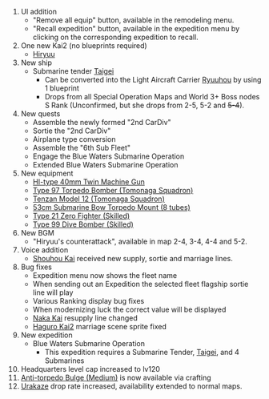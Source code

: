 # UI addition
#* "Remove all equip" button, available in the remodeling menu.
#* "Recall expedition" button, available in the expedition menu by clicking on the corresponding expedition to recall.
# One new Kai2 (no blueprints required)
#* [[Hiryuu]]
# New ship
#*Submarine tender [[Taigei]]
#**Can be converted into the Light Aircraft Carrier [[Ryuuhou]] by using 1 blueprint
#**Drops from all Special Operation Maps and World 3+ Boss nodes S Rank (Unconfirmed, but she drops from 2-5, 5-2 and <strike>5-4</strike>).
# New quests
#*Assemble the newly formed "2nd CarDiv"
#*Sortie the "2nd CarDiv"
#*Airplane type conversion
#*Assemble the "6th Sub Fleet"
#*Engage the Blue Waters Submarine Operation
#*Extended Blue Waters Submarine Operation
# New equipment
#*[[HI-type 40mm Twin Machine Gun]]
#*[[Type 97 Torpedo Bomber (Tomonaga Squadron)]]
#*[[Tenzan Model 12 (Tomonaga Squadron)]]
#*[[53cm Submarine Bow Torpedo Mount (8 tubes)]]
#*[[Type 21 Zero Fighter (Skilled)]]
#*[[Type 99 Dive Bomber (Skilled)]]
# New BGM
#*"Hiryuu's counterattack", available in map 2-4, 3-4, 4-4 and 5-2.
# Voice addition
#*[[Shouhou|Shouhou Kai]] received new supply, sortie and marriage lines.
# Bug fixes
#*Expedition menu now shows the fleet name
#*When sending out an Expedition the selected fleet flagship sortie line will play
#*Various Ranking display bug fixes
#*When modernizing luck the correct value will be displayed
#*[[Naka|Naka Kai]] resupply line changed
#*[[Haguro|Haguro Kai2]] marriage scene sprite fixed
# New expedition
#*Blue Waters Submarine Operation
#**This expedition requires a Submarine Tender, [[Taigei]], and 4 Submarines
# Headquarters level cap increased to lv120
# [[Anti-torpedo Bulge (Medium)]] is now available via crafting
# [[Urakaze]] drop rate increased, availability extended to normal maps.